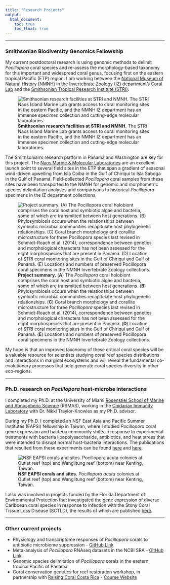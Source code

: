 ```yaml
---
title: "Research Projects"
output:  
  html_document:  
    toc: true  
    toc_float: true  
---
```

***

### Smithsonian Biodiversity Genomics Fellowship
My current postdoctoral research is using genomic methods to delimit *Pocillopora* coral species and re-assess the morphology-based taxonomy for this important and widespread coral genus, focusing first on the eastern tropical Pacific (ETP) region. I am working between the [National Museum of Natural History (NMNH)](https://naturalhistory.si.edu/) in the [Invertebrate Zoology (IZ)](https://naturalhistory.si.edu/research/invertebrate-zoology) department's [Coral Lab](https://naturalhistory.si.edu/research/invertebrate-zoology/research/quattrini-lab) and the [Smithsonian Tropical Research Institute (STRI)](https://stri.si.edu/).

![**Smithsonian research facilities at STRI and NMNH.** The STRI Naos Island Marine Lab grants access to coral monitoring sites in the eastern Pacific, and the NMNH IZ department has an immense specimen collection and cutting-edge molecular laboratories.](./images/SI_platform.JPG)

The Smithsonian's research platform in Panamá and Washington are key for this project. The [Naos Marine & Molecular Laboratories](https://stri.si.edu/facility/naos) are an excellent launch point to several field sites in the ETP that span a gradient of seasonal wind-driven upwelling from Isla Coiba in the Gulf of Chiriquí to Isla Saboga in the Gulf of Panamá. Field-collected *Pocillopora* coral samples from these sites have been transported to the NMNH for genomic and morphometric species delimitation analyses and comparisons to historical *Pocillopora* specimens in the IZ department collections. 

![**Project summary.** (**A**) The *Pocillopora* coral holobiont comprises the coral host and symbiotic algae and bacteria, some of which are transmitted between host generations. (**B**) Phylosymbiosis occurs when the relationships between symbiotic microbial communities recapitulate host phylogenetic relationships. 
(**C**) Coral branch morphology and corallite microstructure for three *Pocillopora* species last revised in Schmidt-Roach et al. (2014), correspondence between genetics and morphological characters has not been assessed for the eight morphospecies that are present in Panamá. (**D**) Location of STRI coral monitoring sites in the Gulf of Chiriquí and Gulf of Panamá. (**E**) Locations and numbers of preserved Pocillopora coral specimens in the NMNH Invertebrate Zoology collections. 
](./images/Figure1_SIFP.JPG)

My hope is that an improved taxonomy of these critical coral species will be a valuable resource for scientists studying coral reef species distributions and interactions in marginal ecosystems and will reveal the fundamental co-evolutionary processes that help generate coral species diversity in other eco-regions.

***  

### Ph.D. research on *Pocillopora* host-microbe interactions
I completed my Ph.D. at the University of Miami [Rosenstiel School of Marine and Atmospheric Science](https://www.rsmas.miami.edu/) (RSMAS), working in the [Cnidarian Immunity Laboratory](https://cnidimmunitylab.com/) with Dr. Nikki Traylor-Knowles as my Ph.D. advisor. 

During my Ph.D. I completed an NSF East Asia and Pacific Summer Institutes (EAPSI) fellowship in Taiwan, where I studied *Pocillopora* coral gene expression and bacteria community shifts in response to experimental treatments with bacteria lipopolysaccharide, antibiotics, and heat stress that were intended to disrupt normal host-bacteria interactions. The publications that resulted from these experiments can be found [here](https://doi.org/10.1016/j.dci.2020.103717) and [here](https://doi.org/10.3389/fmars.2021.814124).

![**NSF EAPSI corals and sites.** *Pocillopora acuta* colonies at Outlet reef (top) and Wanglitung reef (bottom) near Kenting, Taiwan.](./images/EAPSI_Corals_Sites.JPG)

I also was involved in projects funded by the Florida Department of Environmental Protection that investigated the gene expression of diverse Caribbean coral species in response to infection with the Stony Coral Tissue Loss Disease (SCTLD), the results of which are published [here](https://doi.org/10.3389/fmars.2021.681563).

***  

### Other current projects
* Physiology and transcriptome responses of *Pocillopora* corals to antibiotic microbiome suppression - [GitHub Link](https://github.com/michaeltconnelly/coral_antibiotics_physiology)
* Meta-analysis of *Pocillopora* RNAseq datasets in the NCBI SRA - [GitHub Link](https://github.com/michaeltconnelly/MetaPocillopora)
* Genomic species delimitation of *Pocillopora* corals in the eastern tropical Pacific of Panama
* Coral conservation genetics for reef restoration workshop, in partnership with [Raising Coral Costa Rica](https://www.raisingcoral.org/) - [Course Website](https://michaeltconnelly.github.io/RaisingCoral_CoralGeneticsWorkshop_2022/)
